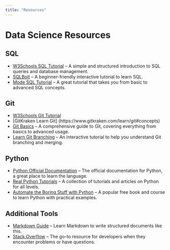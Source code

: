 ```yaml
---
title: "Resources"
---
```


# Data Science Resources

## SQL
- [W3Schools SQL Tutorial](https://www.w3schools.com/sql/) – A simple and structured introduction to SQL queries and database management.
- [SQLBolt](https://sqlbolt.com/) – A beginner-friendly interactive tutorial to learn SQL.
- [Mode SQL Tutorial](https://mode.com/sql-tutorial/) – A great tutorial that takes you from basic to advanced SQL concepts.


## Git
- [W3Schools Git Tutorial](https://www.w3schools.com/git/)
- [GitKraken Learn Git] (https://www.gitkraken.com/learn/git#concepts)
- [Git Basics](https://git-scm.com/book/en/v2) – A comprehensive guide to Git, covering everything from basics to advanced usage.
- [Learn Git Branching](https://learngitbranching.js.org/) – An interactive tutorial to help you understand Git branching and merging.

## Python

- [Python Official Documentation](https://docs.python.org/3/) – The official documentation for Python, a great place to learn the language.
- [Real Python Tutorials](https://realpython.com/) – A collection of tutorials and articles on Python for all levels.
- [Automate the Boring Stuff with Python](https://automatetheboringstuff.com/) – A popular free book and course to learn Python with practical examples.

## Additional Tools

- [Markdown Guide](https://www.markdownguide.org/) – Learn Markdown to write structured documents like this.
- [Stack Overflow](https://stackoverflow.com/) – The go-to resource for developers when they encounter problems or have questions.
